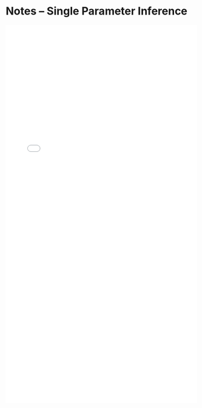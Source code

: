 # Notes -- Single Parameter Inference

<embed src="lectures/single-parameter-inference.pdf" type="application/pdf" width="100%" height="1000px"></embed>

